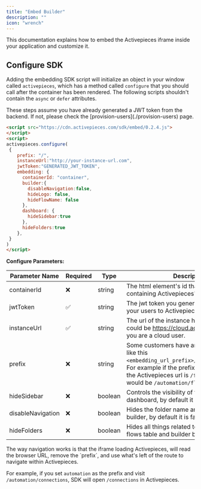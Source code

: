 ```yaml
---
title: "Embed Builder"
description: ""
icon: "wrench"
---
```


<Snippet file="enterprise-feature.mdx" />

This documentation explains how to embed the Activepieces iframe inside your application and customize it.

## Configure SDK

Adding the embedding SDK script will initialize an object in your window called `activepieces`, which has a method called `configure` that you should call after the container has been rendered.
<Tip>
The following scripts shouldn't contain the `async` or `defer` attributes.
</Tip>


<Tip>
These steps assume you have already generated a JWT token from the backend. If not, please check the [provision-users](./provision-users) page.
</Tip>

```html
<script src="https://cdn.activepieces.com/sdk/embed/0.2.4.js">
</script>
<script>
activepieces.configure(
 {
    prefix: "/",
    instanceUrl:"http://your-instance-url.com",
    jwtToken:"GENERATED_JWT_TOKEN",
    embedding: {
      containerId: "container",
      builder:{
        disableNavigation:false,
        hideLogo: false,
        hideFlowName: false
      },
      dashboard: {
        hideSidebar:true
      },
      hideFolders:true
    },   
 }
)
</script>
```



**Configure Parameters:**

| Parameter Name |  Required |  Type | Description |
| --- | --- | --- | --- |
| containerId | ❌ | string | The html element's id that is going to be containing Activepieces's iframe. |
| jwtToken | ✅  |  string | The jwt token you generated to authenticate your users to Activepieces. |
| instanceUrl| ✅ |  string | The url of the instance hosting Activepieces, could be https://cloud.activepieces.com if you are a cloud user. |
| prefix | ❌ | string | Some customers have an embedding prefix, like this `<embedding_url_prefix>/<Activepieces_url>`. For example if the prefix is `/automation` and the Activepieces url is `/flows` the full url would be `/automation/flows`. |
| hideSidebar | ❌ | boolean | Controls the visibility of the sidebar in the dashboard, by default it is false. |
| disableNavigation | ❌ |  boolean | Hides the folder name and back button in the builder, by default it is false. |
| hideFolders | ❌ | boolean | Hides all things related to folders in both the flows table and builder by default it is false. |

<Info>
The way navigation works is that the iframe loading Activepieces, will read the browser URL, remove the `prefix`, and use what's left of the route to navigate within Activepieces.

For example, if you set `automation` as the prefix and visit `/automation/connections`, SDK will open `/connections` in Activepieces.
</Info>
